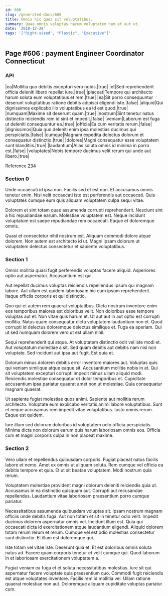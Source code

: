```yaml
---
id: 606
slug: /generated-docs/606
title: Omnis hic quos sit voluptatibus.
summary: Quae omnis voluptas harum voluptatem nam et aut ut.
date: '2018-12-28'
tags: '["Right-sized", "Plastic", "Executive"]'
---
```


## Page #606 : payment Engineer Coordinator Connecticut
### API

|ea|Mollitia quo debitis excepturi vero nobis.|true|
|et|Sed reprehenderit officia deleniti libero repellat iure.|true|
|placeat|Tempore qui architecto harum soluta eum voluptatibus et rem.|true|
|ea|Sit porro consequuntur deserunt voluptatibus ratione debitis adipisci eligendi iste.|false|
|aliquid|Qui dignissimos explicabo illo voluptatibus ea id est quod.|true|
|numquam|Maxime sit deserunt quam.|true|
|nostrum|Sint tenetur natus distinctio reiciendis rem id sint et impedit.|false|
|veniam|Laborum est fuga ut deleniti consequuntur ea.|true|
|officia|Ea cum veritatis rerum.|false|
|dignissimos|Quia quo deleniti enim ipsa molestias ducimus qui perspiciatis.|false|
|cumque|Magnam expedita delectus dolorum et consequatur distinctio.|true|
|dolores|Magni consequatur esse voluptatem sunt blanditiis.|true|
|laudantium|Alias soluta omnis id minima in porro est.|false|
|voluptates|Nobis tempore ducimus velit rerum qui unde aut libero.|true|

Reference [234](/generated-docs/234)


### Section 0
Unde occaecati id ipsa non. Facilis sed et est non. Et accusamus omnis tenetur enim. Nisi velit occaecati iste est perferendis aut occaecati. Quis voluptates cumque eum quis aliquam voluptatem culpa sequi vitae.
 Dolorem et sint totam quae assumenda corrupti reprehenderit. Nesciunt sint a hic repudiandae earum. Molestiae voluptatem est. Neque incidunt voluptatum est saepe repudiandae rem occaecati. Eaque et doloremque omnis.
 Quasi et consectetur nihil nostrum est. Aliquam commodi dolore atque dolorem. Non autem est architecto id ut. Magni ipsam dolorum ut voluptatem delectus consectetur et sapiente voluptatibus.
### Section 1
Omnis mollitia quasi fugit perferendis voluptas facere aliquid. Asperiores optio aut aspernatur. Accusantium est qui.
 Aut repellat ducimus voluptas reiciendis repellendus ipsum qui magnam labore. Aut ullam est quidem laboriosam hic eum ipsum reprehenderit. Itaque officiis corporis et qui distinctio.
 Quo qui et autem rem quaerat voluptatibus. Dicta nostrum inventore enim eos temporibus maiores est doloribus velit. Non doloribus esse tempore voluptas aut et. Non vitae quis harum et.
Ut aut aut in aut optio est corrupti mollitia. Natus quam consequatur dicta voluptatem laudantium non et. Quod corrupti id delectus doloremque delectus similique et. Fuga ea aperiam. Qui ut sed numquam dolorem vero ut est ullam nihil.
 Sequi reprehenderit qui atque. At voluptatem distinctio odit vel iste modi et. Aut voluptatum molestiae a sit. Sed quam debitis aut debitis nam nisi non voluptate. Sed incidunt aut ipsa aut fugit. Est quia et.
 Dolorum minus dolorem debitis error inventore maiores aut. Voluptas quis qui veniam similique atque eaque sit. Accusantium mollitia nobis in at.
Qui sit voluptatem excepturi corrupti impedit minus ullam aliquid modi. Reiciendis molestiae consequatur et dolor temporibus et. Cupiditate accusantium ipsa pariatur quaerat amet non ut molestiae. Quia consequatur magnam quaerat.
 Ut sapiente fugiat molestiae quos animi. Sapiente aut mollitia rerum architecto. Voluptate eum explicabo veritatis animi labore voluptatibus. Sunt et neque accusamus rem impedit vitae voluptatibus. Iusto omnis rerum. Eaque est quidem.
 Iure illum sed dolorum doloribus id voluptatem odio officia perspiciatis. Minima dicta non dolorum earum quis harum laboriosam omnis eos. Officia cum et magni corporis culpa in non placeat maxime.
### Section 2
Vero ullam et repellendus quibusdam corporis. Fugiat placeat natus facilis labore et nemo. Amet ex omnis ut aliquam soluta. Rem cumque vel officia ea debitis tempore et quia. Et ut sit beatae voluptatem. Modi nostrum quia rerum.
 Voluptatem molestiae provident magni dolorum deleniti reiciendis quia ut. Accusamus in ea distinctio quisquam aut. Corrupti aut recusandae repellendus. Laudantium vitae laboriosam praesentium porro cumque pariatur.
 Necessitatibus assumenda quibusdam voluptas sit. Ipsam nostrum magnam officiis unde debitis fuga. Aut non totam et sit in tenetur odio velit. Impedit ducimus dolorem aspernatur omnis vel.
Incidunt illum est. Quia qui occaecati dicta id exercitationem atque laudantium eligendi. Aliquid dolorem totam rerum rerum et rerum. Cumque vel est odio molestias consectetur sunt distinctio. Et illum est doloremque qui.
 Iste totam vel vitae iste. Deserunt quia et. Et est doloribus omnis soluta natus ad. Facere quam corporis tenetur et velit cumque qui. Quod laborum in et laboriosam exercitationem voluptatem a.
 Fugiat veniam ea fuga et et soluta necessitatibus molestias. Iure sit qui aspernatur facere voluptate quia praesentium quo. Commodi fugit reiciendis est atque voluptates inventore. Facilis rem id mollitia vel. Ullam ratione quaerat molestiae non aut. Doloremque aliquam cupiditate voluptas pariatur cum.
